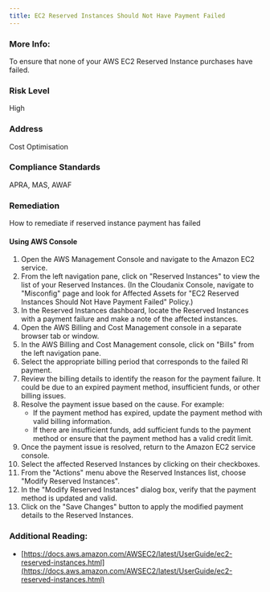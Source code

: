 ```yaml
---
title: EC2 Reserved Instances Should Not Have Payment Failed
---
```


### More Info:

To ensure that none of your AWS EC2 Reserved Instance purchases have failed.

### Risk Level

High

### Address

Cost Optimisation

### Compliance Standards

APRA, MAS, AWAF

### Remediation

How to remediate if reserved instance payment has failed

#### Using AWS Console

1. Open the AWS Management Console and navigate to the Amazon EC2 service.
2. From the left navigation pane, click on "Reserved Instances" to view the list of your Reserved Instances.
    (In the Cloudanix Console, navigate to "Misconfig" page and look for Affected Assets for "EC2 Reserved Instances Should Not Have Payment Failed" Policy.)
3. In the Reserved Instances dashboard, locate the Reserved Instances with a payment failure and make a note of the affected instances.
4. Open the AWS Billing and Cost Management console in a separate browser tab or window.
5. In the AWS Billing and Cost Management console, click on "Bills" from the left navigation pane.
6. Select the appropriate billing period that corresponds to the failed RI payment.
7. Review the billing details to identify the reason for the payment failure. It could be due to an expired payment method, insufficient funds, or other billing issues.
8. Resolve the payment issue based on the cause. For example:
   - If the payment method has expired, update the payment method with valid billing information.
   - If there are insufficient funds, add sufficient funds to the payment method or ensure that the payment method has a valid credit limit.
9. Once the payment issue is resolved, return to the Amazon EC2 service console.
10. Select the affected Reserved Instances by clicking on their checkboxes.
11. From the "Actions" menu above the Reserved Instances list, choose "Modify Reserved Instances".
12. In the "Modify Reserved Instances" dialog box, verify that the payment method is updated and valid.
13. Click on the "Save Changes" button to apply the modified payment details to the Reserved Instances.

### Additional Reading:

- [https://docs.aws.amazon.com/AWSEC2/latest/UserGuide/ec2-reserved-instances.html](https://docs.aws.amazon.com/AWSEC2/latest/UserGuide/ec2-reserved-instances.html)
